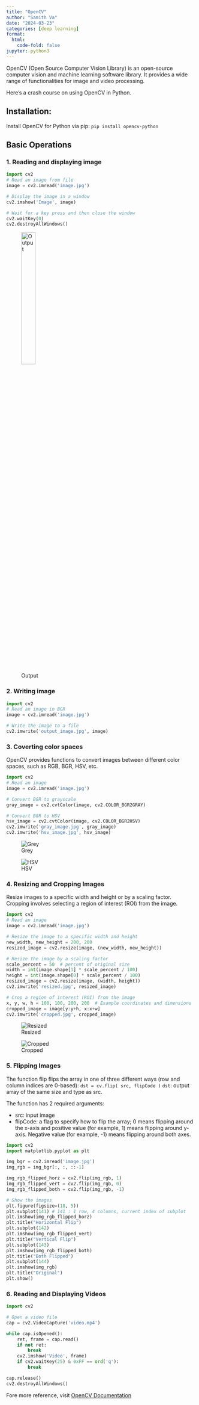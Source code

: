 ```yaml
---
title: "OpenCV"
author: "Samith Va"
date: "2024-03-23"
categories: [deep learning]
format:
  html:
    code-fold: false
jupyter: python3
---
```


OpenCV (Open Source Computer Vision Library) is an open-source computer vision and machine learning software library. It provides a wide range of functionalities for image and video processing. 

Here's a crash course on using OpenCV in Python.

## Installation:
Install OpenCV for Python via pip: `pip install opencv-python`

## Basic Operations
### 1. Reading and displaying image

```python
import cv2
# Read an image from file
image = cv2.imread('image.jpg')

# Display the image in a window
cv2.imshow('Image', image)

# Wait for a key press and then close the window
cv2.waitKey(0)
cv2.destroyAllWindows()
```

![Output](image.jpg){width=30%}

### 2. Writing image
```python
import cv2
# Read an image in BGR
image = cv2.imread('image.jpg')

# Write the image to a file
cv2.imwrite('output_image.jpg', image)
```
### 3. Coverting color spaces

OpenCV provides functions to convert images between different color spaces, such as RGB, BGR, HSV, etc.

```python
import cv2
# Read an image
image = cv2.imread('image.jpg')

# Convert BGR to grayscale
gray_image = cv2.cvtColor(image, cv2.COLOR_BGR2GRAY)

# Convert BGR to HSV
hsv_image = cv2.cvtColor(image, cv2.COLOR_BGR2HSV)
cv2.imwrite('gray_image.jpg', gray_image)
cv2.imwrite('hsv_image.jpg', hsv_image)
```
::: {layout-ncol=2 layout-valign="bottom"}
![Grey](gray_image.jpg)

![HSV](hsv_image.jpg)
:::

### 4. Resizing and Cropping Images

Resize images to a specific width and height or by a scaling factor. Cropping involves selecting a region of interest (ROI) from the image.

```python
import cv2
# Read an image
image = cv2.imread('image.jpg')

# Resize the image to a specific width and height
new_width, new_height = 200, 200
resized_image = cv2.resize(image, (new_width, new_height))

# Resize the image by a scaling factor
scale_percent = 50  # percent of original size
width = int(image.shape[1] * scale_percent / 100)
height = int(image.shape[0] * scale_percent / 100)
resized_image = cv2.resize(image, (width, height))
cv2.imwrite('resized.jpg', resized_image)

# Crop a region of interest (ROI) from the image
x, y, w, h = 100, 100, 200, 200  # Example coordinates and dimensions
cropped_image = image[y:y+h, x:x+w]
cv2.imwrite('cropped.jpg', cropped_image)

```

::: {layout-ncol=2 layout-valign="bottom"}
![Resized](resized.jpg)

![Cropped](cropped.jpg)
:::

### 5. Flipping Images

The function flip flips the array in one of three different ways (row and column indices are 0-based):
`dst = cv.flip( src, flipCode )`
`dst`: output array of the same size and type as src.

The function has 2 required arguments:

- src: input image
- flipCode: a flag to specify how to flip the array; 0 means flipping around the x-axis and positive value (for example, 1) means flipping around y-axis. Negative value (for example, -1) means flipping around both axes.

```python
import cv2
import matplotlib.pyplot as plt

img_bgr = cv2.imread('image.jpg')
img_rgb = img_bgr[:, :, ::-1]

img_rgb_flipped_horz = cv2.flip(img_rgb, 1)
img_rgb_flipped_vert = cv2.flip(img_rgb, 0)
img_rgb_flipped_both = cv2.flip(img_rgb, -1)

# Show the images
plt.figure(figsize=(18, 5))
plt.subplot(141) # 141 : 1 row, 4 columns, current index of subplot
plt.imshow(img_rgb_flipped_horz)
plt.title("Horizontal Flip")
plt.subplot(142)
plt.imshow(img_rgb_flipped_vert)
plt.title("Vertical Flip")
plt.subplot(143)
plt.imshow(img_rgb_flipped_both)
plt.title("Both Flipped")
plt.subplot(144)
plt.imshow(img_rgb)
plt.title("Original")
plt.show()
```


### 6. Reading and Displaying Videos

```python
import cv2

# Open a video file
cap = cv2.VideoCapture('video.mp4')

while cap.isOpened():
    ret, frame = cap.read()
    if not ret:
        break
    cv2.imshow('Video', frame)
    if cv2.waitKey(25) & 0xFF == ord('q'):
        break

cap.release()
cv2.destroyAllWindows()

```


Fore more reference, visit [OpenCV Documentation](https://docs.opencv.org/4.x/index.html)


